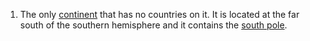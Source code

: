 #The only [[continent]] that has no countries on it.  It is located at the far south of the southern hemisphere and it contains the [[south pole]].